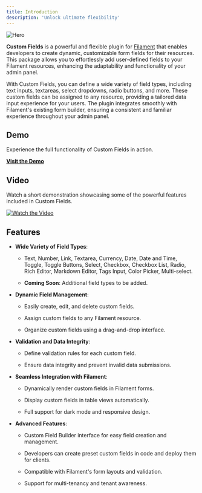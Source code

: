 ```yaml
---
title: Introduction
description: 'Unlock ultimate flexibility'
---
```


<img alt="Hero" classname="block dark:hidden" src="/images/hero-light.svg" />

**Custom Fields** is a powerful and flexible plugin for [Filament](https://filamentphp.com/) that enables developers to
create dynamic, customizable form fields for their resources. This package allows you to effortlessly add user-defined
fields to your Filament resources, enhancing the adaptability and functionality of your admin panel.

With Custom Fields, you can define a wide variety of field types, including text inputs, textareas, select dropdowns,
radio buttons, and more. These custom fields can be assigned to any resource, providing a tailored data input experience
for your users. The plugin integrates smoothly with Filament's existing form builder, ensuring a consistent and familiar
experience throughout your admin panel.

## Demo

Experience the full functionality of Custom Fields in action.

[**Visit the Demo**](https://relaticle.com)

## Video

Watch a short demonstration showcasing some of the powerful features included in Custom Fields.

[![Watch the Video](https://github.com/Relaticle/custom-fields-community/raw/main/docs/media/custom-fields-video-play-preview.png)](https://www.youtube.com/watch?v=mh65FMkXT_8)

## Features

* **Wide Variety of Field Types**:

  * Text, Number, Link, Textarea, Currency, Date, Date and Time, Toggle, Toggle Buttons, Select, Checkbox, Checkbox
    List, Radio, Rich Editor, Markdown Editor, Tags Input, Color Picker, Multi-select.

  * **Coming Soon**: Additional field types to be added.

* **Dynamic Field Management**:

  * Easily create, edit, and delete custom fields.

  * Assign custom fields to any Filament resource.

  * Organize custom fields using a drag-and-drop interface.

* **Validation and Data Integrity**:

  * Define validation rules for each custom field.

  * Ensure data integrity and prevent invalid data submissions.

* **Seamless Integration with Filament**:

  * Dynamically render custom fields in Filament forms.

  * Display custom fields in table views automatically.

  * Full support for dark mode and responsive design.

* **Advanced Features**:

  * Custom Field Builder interface for easy field creation and management.

  * Developers can create preset custom fields in code and deploy them for clients.

  * Compatible with Filament's form layouts and validation.

  * Support for multi-tenancy and tenant awareness.